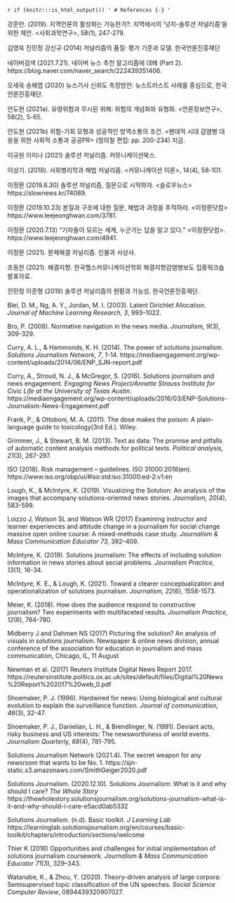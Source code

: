 `r if (knitr:::is_html_output()) '
# References {-}
'`

강준만. (2019). 지역언론의 활성화는 가능한가?: 지역에서의 ‘넛지-솔루션 저널리즘’을 위한 제언. <사회과학연구>, 58(1), 247-279.

김영욱 진민정 강신규 (2014) 저널리즘의 품질: 평가 기준과 모델. 한국언론진흥재단

네이버검색 (2021.7.21). 네이버 뉴스 추천 알고리즘에 대해 (Part 2). https://blog.naver.com/naver_search/222439351406.

오세욱 송해엽 (2020) 뉴스기사 신뢰도 측정방안: 뉴스트러스트 사례를 중심으로, 한국언론진흥재단.

안도현 (2021a). 유령위험과 무시된 위해: 위험의 개념화와 유형화. <언론정보연구>, 58(2), 5-65.

안도현 (2021b) 위험-기회 모형과 성공적인 방역소통의 조건. <팬데믹 시대 감염병 대응을 위한 사회적 소통과 공공PR> (정의철 편집: pp. 200-234) 지금.

이규원 이미나 (2021) 솔루션 저널리즘. 커뮤니케이션북스.

이상기. (2018). 사회병리학과 해법 저널리즘. <커뮤니케이션 이론>, 14(4), 58-101.

이정환 (2019.8.30)  솔루션 저널리즘, 질문으로 시작하자. <슬로우뉴스> https://slownews.kr/74089.

이정환 (2019.10.23) 본질과 구조에 대한 질문, 해법과 과정을 추적하라. <이정환닷컴> 
https://www.leejeonghwan.com/3781.

이정환 (2020.7.13) “기자들이 모르는 세계, 누군가는 답을 알고 있다.” <이정환닷컴>. https://www.leejeonghwan.com/4941.

이정환 (2021). 문제해결 저널리즘. 인물과 사상사.

조동찬 (2021). 해결지향. 한국헬스커뮤니케이션학회 해결지향감염병보도 집중워크숍 발표자료.

진민정 이준형 (2019) 솔루션 저널리즘의 현황과 가능성. 한국언론진흥재단. 

Blei, D. M., Ng, A. Y., Jordan, M. I. (2003). Latent Dirichlet Allocation. _Journal of Machine Learning Research, 3_, 993–1022.

Bro, P. (2008). Normative navigation in the news media. _Journalism, 9_(3), 309-329.

Curry, A. L., & Hammonds, K. H. (2014). The power of solutions journalism. _Solutions Journalism Network, 7_, 1-14. https://mediaengagement.org/wp-content/uploads/2014/06/ENP_SJN-report.pdf

Curry, A., Stroud, N. J., & McGregor, S. (2016). Solutions journalism and news engagement. _Engaging News Project/Annette Strauss Institute for Civic Life at the University of Texas Austin_. https://mediaengagement.org/wp-content/uploads/2016/03/ENP-Solutions-Journalism-News-Engagement.pdf

Frank, P., & Ottoboni, M. A. (2011). The dose makes the poison: A plain-language guide to toxicology(3rd Ed.). Wiley.

Grimmer, J., & Stewart, B. M. (2013). Text as data: The promise and pitfalls of automatic content analysis methods for political texts. _Political analysis, 21_(3), 267-297.

ISO (2018). Risk management – guidelines. ISO 31000:2018(en). https://www.iso.org/obp/ui/#iso:std:iso:31000:ed-2:v1:en

Lough, K., & McIntyre, K. (2019). Visualizing the Solution: An analysis of the images that accompany solutions-oriented news stories. _Journalism, 20_(4), 583-599.

Loizzo J, Watson SL and Watson WR (2017) Examining instructor and learner experiences and attitude change in a journalism for social change massive open online course: A mixed-methods case study. _Journalism & Mass Communication Educator 73_, 392–409.

McIntyre, K. (2019). Solutions journalism: The effects of including solution information in news stories about social problems. _Journalism Practice, 13_(1), 16-34.

McIntyre, K. E., & Lough, K. (2021). Toward a clearer conceptualization and operationalization of solutions journalism. _Journalism, 22_(6), 1558-1573.

Meier, K. (2018). How does the audience respond to constructive journalism? Two experiments with multifaceted results. _Journalism Practice, 12_(6), 764-780.

Midberry J and Dahmen NS (2017) Picturing the solution? An analysis of visuals in solutions journalism. Newspaper & online news division, annual conference of the association for education in journalism and mass communication, Chicago, IL, 11 August

Newman et al. (2017) Reuters Institute Digital News Report 2017. 
https://reutersinstitute.politics.ox.ac.uk/sites/default/files/Digital%20News%20Report%202017%20web_0.pdf

Shoemaker, P. J. (1996). Hardwired for news: Using biological and cultural evolution to explain the surveillance function. _Journal of communication, 46_(3), 32-47.

Shoemaker, P. J., Danielian, L. H., & Brendlinger, N. (1991). Deviant acts, risky business and US interests: The newsworthiness of world events. _Journalism Quarterly, 68_(4), 781-795.

Solutions Journalism Network (2021.4). The secret weapon for any newsroom that wants to be No. 1. https://sjn-static.s3.amazonaws.com/SmithGeiger2020.pdf

Solutions Journalism. (2020.12.10). Solutions Journalism: What is it and why should I care? _The Whole Story_ https://thewholestory.solutionsjournalism.org/solutions-journalism-what-is-it-and-why-should-i-care-e5acd0ab5332

Solutions Journalism. (n.d). Basic toolkit. _J Learning Lab_ https://learninglab.solutionsjournalism.org/en/courses/basic-toolkit/chapters/introduction/sections/welcome

Thier K (2016) Opportunities and challenges for initial implementation of solutions journalism coursework. _Journalism & Mass Communication Educator 71_(3), 329–343.

Watanabe, K., & Zhou, Y. (2020). Theory-driven analysis of large corpora: Semisupervised topic classification of the UN speeches. _Social Science Computer Review_, 0894439320907027.
